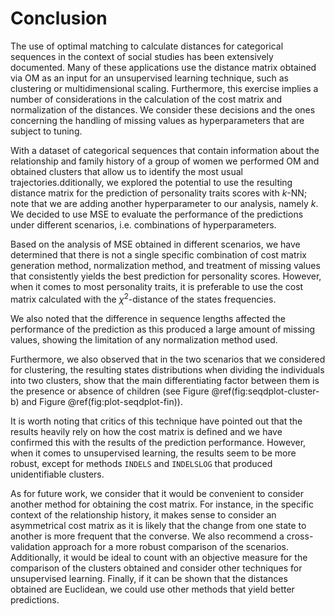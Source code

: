 # Conclusion {.unnumbered}

The use of optimal matching to calculate distances for categorical sequences in the context of social studies has been extensively documented. Many of these applications use the distance matrix obtained via OM as an input for an unsupervised learning technique, such as clustering or multidimensional scaling. Furthermore, this exercise implies a number of considerations in the calculation of the cost matrix and normalization of the distances. We consider these decisions and the ones concerning the handling of missing values as hyperparameters that are subject to tuning.

With a dataset of categorical sequences that contain information about the relationship and family history of a group of women we performed OM and obtained clusters that allow us to identify the most usual trajectories.dditionally, we explored the potential to use the resulting distance matrix for the prediction of personality traits scores with $k$-NN; note that we are adding another hyperparameter to our analysis, namely $k$. We decided to use MSE to evaluate the performance of the predictions under different scenarios, i.e. combinations of hyperparameters. 

Based on the analysis of MSE obtained in different scenarios, we have determined that there is not a single specific combination of cost matrix generation method, normalization method, and treatment of missing values that consistently yields the best prediction for personality scores. However, when it comes to most personality traits, it is preferable to use the cost matrix calculated with the $\chi^2$-distance of the states frequencies. 

We also noted that the difference in sequence lengths affected the performance of the prediction as this produced a large amount of missing values, showing the limitation of any normalization method used.

Furthermore, we also observed that in the two scenarios that we considered for clustering, the resulting states distributions when dividing the individuals into two clusters, show that the main differentiating factor between them is the presence or absence of children (see Figure \@ref(fig:seqdplot-cluster-b) and Figure \@ref(fig:plot-seqdplot-fin)).

It is worth noting that critics of this technique have pointed out that the results heavily rely on how the cost matrix is defined and we have confirmed this with the results of the prediction performance. However, when it comes to unsupervised learning, the results seem to be more robust, except for methods `INDELS` and `INDELSLOG` that produced unidentifiable clusters.

As for future work, we consider that it would be convenient to consider another method for obtaining the cost matrix. For instance, in the specific context of the relationship history, it makes sense to consider an asymmetrical cost matrix as it is likely that the change from one state to another is more frequent that the converse. We also recommend a cross-validation approach for a more robust comparison of the scenarios. Additionally, it would be ideal to count with an objective measure for the comparison of the clusters obtained and consider other techniques for unsupervised learning. Finally, if it can be shown that the distances obtained are Euclidean, we could use other methods that yield better predictions.
